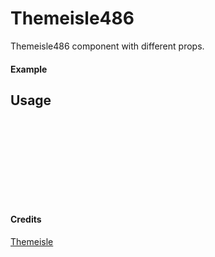 
<Meta of={Themeisle486} title="Themeisle/Themeisle486" />

# Themeisle486

Themeisle486 component with different props.

#### Example

<Canvas of={Themeisle486.Primary} />

## Usage

```ts
import { Themeisle486 } from "yadl-ui";

const Example = () => {
  return (
      <Themeisle486 />
  );
};

export default Example;
```

#### Credits
[Themeisle](https://themeisle.com/illustrations)
